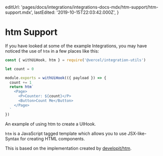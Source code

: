 

  editUrl:
    'pages/docs/integrations/integrations-docs-mdx/htm-support/htm-support.mdx',
  lastEdited: '2019-10-15T22:03:42.000Z',
}

# htm Support

If you have looked at some of the example Integrations, you may have noticed the use of `htm` in a few places like this:

```js
const { withUiHook, htm } = require('@vercel/integration-utils')

let count = 0

module.exports = withUiHook(({ payload }) => {
  count += 1
  return htm`
    <Page>
      <P>Counter: ${count}</P>
      <Button>Count Me</Button>
    </Page>
  `
})
```

<Caption>
  An example of using <InlineCode>htm</InlineCode> to create a UIHook.
</Caption>

`htm` is a JavaScript tagged template which allows you to use JSX-like-Syntax for creating HTML components.

This is based on the implementation created by [developit/htm](https://github.com/developit/htm).

<Background />
<WhyUseHtm />
<UseCases />

